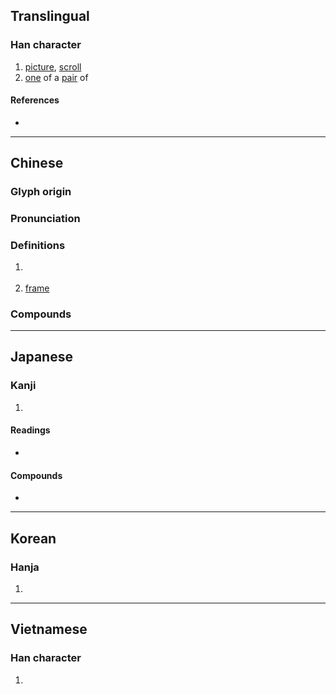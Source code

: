 {{also|帧}}
{{character info/new}}
==Translingual==

===Han character===
{{Han char|rn=50|rad=巾|as=09|sn=12|four=41286|canj=LBYBC|ids=⿰巾貞}}

# [[picture]], [[scroll]]
# [[one]] of a [[pair]] of

====References====
* {{Han ref|kx=0334.060|dkj=08982|dj=0641.100|hdz=10747.050|uh=5E40|ud=24128|bh=B456|bd=46166}}

----

==Chinese==
{{zh-forms|s=帧}}

===Glyph origin===
{{Han etym}}

===Pronunciation===
{{zh-pron
|m=幀
|c=zing3
|mc=
|oc=y
|ma=
|cat=n
}}

===Definitions===
{{zh-hanzi}}

# {{rfdef|lang=zh}} {{attention|zh|normal defs}}
# {{lb|zh|computing}} [[frame]]
#: {{zh-x|掉幀|to drop a frame}}

===Compounds===
{{zh-der|橫幀|裝幀}}

----

==Japanese==

===Kanji===
{{ja-kanji|grade=|rs=巾09}}

# {{defn|lang=ja|sort=巾09}}

====Readings====
* {{ja-readings
|goon=ちょう
|kanon=とう
|kanyoon=てい
|kun=[[かけもの]] (kakemono)}}

====Compounds====
* {{ja-r|装幀|そうてい}}

----

==Korean==

===Hanja===
{{ko-hanja|hangeul=[[정]], [[탱]]|rv=jeong, taeng|mr=chŏng, t'aeng}}

# {{defn|lang=ko|sort=巾09}}

----

==Vietnamese==

===Han character===
{{vi-readings|rs=巾09|hanviet=tranh}}

# {{defn|lang=vi|sort=巾09}}